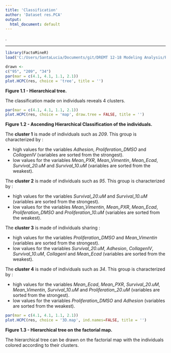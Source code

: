 ```yaml
---
title: 'Classification'
author: 'Dataset res.PCA'
output:
  html_document: default
---
```

.

- - -

```r
library(FactoMineR)
load('C:/Users/SantaLucia/Documents/git/DREMT 12-18 Modeling Analysis/PCA2-17/Workspace.RData')
```

```r
drawn <-
c("95", "209", "34")
par(mar = c(4.1, 4.1, 1.1, 2.1))
plot.HCPC(res, choice = 'tree', title = '')
```

**Figure 1.1 - Hierarchical tree.**

The classification made on individuals reveals 4 clusters.


```r
par(mar = c(4.1, 4.1, 1.1, 2.1))
plot.HCPC(res, choice = 'map', draw.tree = FALSE, title = '')
```

**Figure 1.2 - Ascending Hierarchical Classification of the individuals.**

The **cluster 1** is made of individuals such as *209*. This group is characterized by :

- high values for the variables *Adhesion*, *Proliferation_DMSO* and *CollagenIV* (variables are sorted from the strongest).
- low values for the variables *Mean_PXR*, *Mean_Vimentin*, *Mean_Ecad*, *Survival_20.uM* and *Survival_10.uM* (variables are sorted from the weakest).

The **cluster 2** is made of individuals such as *95*. This group is characterized by :

- high values for the variables *Survival_20.uM* and *Survival_10.uM* (variables are sorted from the strongest).
- low values for the variables *Mean_Vimentin*, *Mean_PXR*, *Mean_Ecad*, *Proliferation_DMSO* and *Proliferation_10.uM* (variables are sorted from the weakest).

The **cluster 3** is made of individuals sharing :

- high values for the variables *Proliferation_DMSO* and *Mean_Vimentin* (variables are sorted from the strongest).
- low values for the variables *Survival_20.uM*, *Adhesion*, *CollagenIV*, *Survival_10.uM*, *CollagenI* and *Mean_Ecad* (variables are sorted from the weakest).

The **cluster 4** is made of individuals such as *34*. This group is characterized by :

- high values for the variables *Mean_Ecad*, *Mean_PXR*, *Survival_20.uM*, *Mean_Vimentin*, *Survival_10.uM* and *Proliferation_20.uM* (variables are sorted from the strongest).
- low values for the variables *Proliferation_DMSO* and *Adhesion* (variables are sorted from the weakest).

```r
par(mar = c(4.1, 4.1, 1.1, 2.1))
plot.HCPC(res, choice = '3D.map', ind.names=FALSE, title = '')
```

**Figure 1.3 - Hierarchical tree on the factorial map.**

The hierarchical tree can be drawn on the factorial map with the individuals colored according to their clusters.


